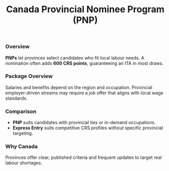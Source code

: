 ﻿---
program: provincial-nominee
vertical: skilled
kind: program
title: Canada Provincial Nominee Program (PNP)
country: Canada
countrySlug: canada
programSlug: provincial-nominee
tagline: Provincial pathways targeting in-demand skills; nomination boosts your CRS.
timelineMonths: 8
tags: ["pnp", "provincial", "nomination"]
heroImage: "/images/skilled/canada/canada.webp"
heroVideo: "/images/personal/video/sample.mp4"
heroPoster: "/images/skilled/canada/canada.webp"

brochure: "/images/citizenship/antigua/antigua.pdf"
requirements:
  - Meet eligibility for a specific provincial stream
  - Language and education as per stream rules
  - Work experience in targeted occupations (as required)
  - Settlement funds if required
processSteps:
  - title: Pick a province/stream
    description: Identify a stream that matches your background and goals.
  - title: Apply to the province
    description: Submit a complete application to the provincial program.
  - title: Receive nomination
    description: If approved, receive a nomination (often +600 CRS) and proceed to PR.
  - title: PR application
    description: File your federal PR application with your nomination.
seo:
  title: "Canada PNP – Provincial Nominee Programs"
  description: How provincial nominations work, timelines and how they boost Express Entry CRS scores.
---

### Overview

**PNPs** let provinces select candidates who fit local labour needs. A nomination often adds **600 CRS points**, guaranteeing an ITA in most draws.

### Package Overview

Salaries and benefits depend on the region and occupation. Provincial employer-driven streams may require a job offer that aligns with local wage standards.

### Comparison

- **PNP** suits candidates with provincial ties or in-demand occupations.
- **Express Entry** suits competitive CRS profiles without specific provincial targeting.

### Why Canada

Provinces offer clear, published criteria and frequent updates to target real labour shortages.
